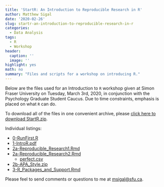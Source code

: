 ```yaml
---
title: 'StartR: An Introduction to Reproducible Research in R'
author: Matthew Sigal
date: '2020-02-26'
slug: startr-an-introduction-to-reproducible-research-in-r
categories:
  - Data Analysis
tags:
  - R
  - Workshop
header:
  caption: ''
  image: ''
highlight: yes
math: no
summary: "Files and scripts for a workshop on introducing R."
---
```


Below are the files used for an Introduction to `R` workshop given at Simon Fraser University on Tuesday, March 3rd, 2020, in conjunction with the Psychology Graduate Student Caucus. Due to time constraints, emphasis is placed on what `R` can do.

To download all of the files in one convenient archive, please [click here to download StartR.zip](https://www.matthewsigal.com/StartR/StartR.zip).

Individual listings:

* [0-RunFirst.R](https://www.matthewsigal.com/StartR/0-RunFirst.R)
* [1-IntroR.pdf](https://www.matthewsigal.com/StartR/1-IntroR.pdf)
* [2a-Reproducible_Research1.Rmd](https://www.matthewsigal.com/StartR/2a-Reproducible_Research1.Rmd)
* [2a-Reproducible_Research2.Rmd](https://www.matthewsigal.com/StartR/2a-Reproducible_Research2.Rmd)
    * [perfect.csv](https://www.matthewsigal.com/StartR/perfect.csv)
* [2b-APA_Style.zip](https://www.matthewsigal.com/StartR/2b-APA_Style.zip)
* [3-R_Packages_and_Support.Rmd](https://www.matthewsigal.com/StartR/3-R_Packages_and_Support.Rmd)

Please feel to send comments or questions to me at [msigal@sfu.ca](mailto:msigal@sfu.ca).